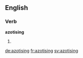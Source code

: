 ==English==

===Verb===
'''azotising'''

# {{present participle of|azotise}}

[[de:azotising]]
[[fr:azotising]]
[[sv:azotising]]